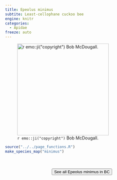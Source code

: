 ```yaml
---
title: Epeolus minimus
subtite: Least-cellophane cuckoo bee
engine: knitr
categories:
  - Apidae
freeze: auto
---
```

![`r emo::ji("copyright")` Bob McDougall.](https://inaturalist-open-data.s3.amazonaws.com/photos/140780732/large.jpeg){height=300}





```r
source("../../page_functions.R")
make_species_map("minimus")
```
<br><br>
<center>


<a href="https://inaturalist.ca/observations?place_id=7085&subview=map&taxon_id=345437"><button type="button" class="btn btn-secondary">See all Epeolus minimus in BC <i class="fa-solid fa-arrow-up-right-from-square"></i> </button></a>
</center>
